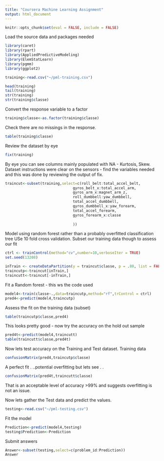 ---
title: "Coursera Machine Learning Assignment"
output: html_document
---

```{r setup, include=FALSE}
knitr::opts_chunk$set(eval = FALSE, include = FALSE)
```

Load the source data and packages needed 
```{r}
library(caret)
library(rpart)
library(AppliedPredictiveModeling)
library(ElemStatLearn)
library(pgmm)
library(ggplot2)

training<-read.csv("~/pml-training.csv")

head(training)
tail(training)
str(training)
str(training$classe)

```
Convert the response variable to a factor 

```{r}
training$classe<-as.factor(training$classe)
```
Check there are no missings in the response. 
```{r}
table(training$classe)
```
Review the dataset by eye 
```{r}

fix(training)
```

By eye you can see columns mainly populated with NA - Kurtosis, Skew. 
Dataset instructions were clear on the sensors - find the variables needed and this was done by reviewing the 
output of fix. 

```{r}
traincut<-subset(training,select=c(roll_belt:total_accel_belt,
                               gyros_belt_x:total_accel_arm,
                               gyros_arm_x:magnet_arm_z,
                               roll_dumbbell:yaw_dumbbell,
                               total_accel_dumbbell,
                               gyros_dumbbell_x:yaw_forearm,
                               total_accel_forearm,
                               gyros_forearm_x:classe
                               
                               ))

```
Model using random forest rather than a probably overfitted classification tree
USe 10 fold cross validation. Subset our training data though to assess our fit

```{r}
ctrl <- trainControl(method="cv",number=10,verboseIter = TRUE)
set.seed(13208)

inTrain <- createDataPartition(y = traincut$classe, p = .80, list = FALSE)
traincutp<-traincut[inTrain,]
traincutt<-traincut[-inTrain,]

```
Fit a Random forest - this ws the code used
```{r}

model4<-train(classe~.,data=traincutp,method="rf",trControl = ctrl)
pred4<-predict(model4,traincutp)
```



Assess the fit on the training data (subset)
```{r}
table(traincutp$classe,pred4)
```
This looks pretty good - now try the accuracy on the  hold out sample
```{r}
pred4t<-predict(model4,traincutt)
table(traincutt$classe,pred4t)

```

Now lets test accuracy on the Training and Test dataset. 
Training data
```{r}
confusionMatrix(pred4,traincutp$classe)
```
A perfect fit . ..potential overfitting but lets see . . 

```{r}
confusionMatrix(pred4t,traincutt$classe)
```
That is an acceptable level of accuracy >99% and suggests overfitting is not an issue. 

Now lets gather the Test data and predict the values. 


```{r}
testing<-read.csv("~/pml-testing.csv")
```
Fit the model

```{r}
Prediction<-predict(model4,testing)
testing$Prediction<-Prediction
```
Submit answers
```{r}
Answer<-subset(testing,select=c(problem_id:Prediction))
Answer
```




